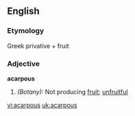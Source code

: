 ==English==

===Etymology===
Greek privative + fruit
===Adjective===
'''acarpous'''

#''(Botany):'' Not producing [[fruit]]; [[unfruitful]]

[[vi:acarpous]]
[[uk:acarpous]]